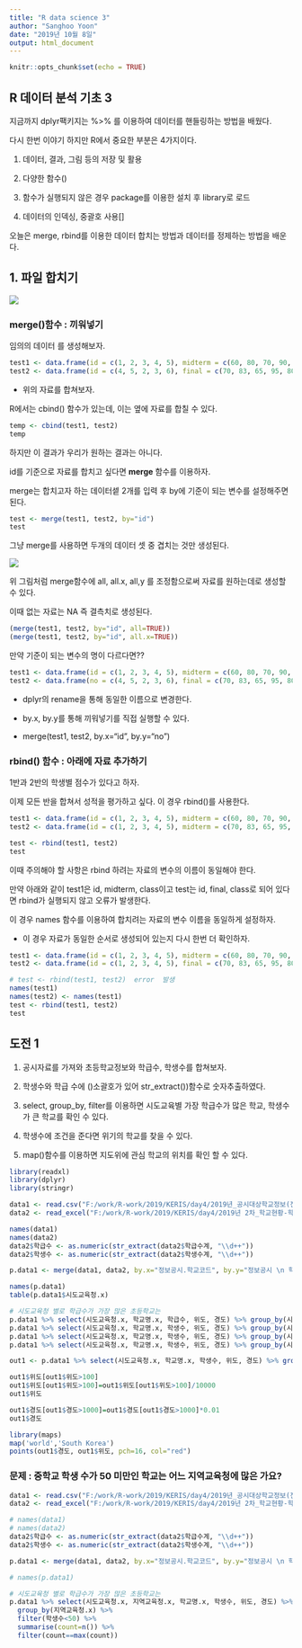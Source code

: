 ```yaml
---
title: "R data science 3"
author: "Sanghoo Yoon"
date: "2019년 10월 8일"
output: html_document
---
```


```r
knitr::opts_chunk$set(echo = TRUE)
```

## R 데이터 분석 기초 3

지금까지 dplyr팩키지는 %>% 를 이용하여 데이터를 핸들링하는 방법을 배웠다.

다시 한번 이야기 하지만 R에서 중요한 부분은 4가지이다.

1. 데이터, 결과, 그림 등의 저장 및 활용

2. 다양한 함수()

3. 함수가 실행되지 않은 경우 package를 이용한 설치 후 library로 로드

4. 데이터의 인덱싱, 중괄호 사용[]

오늘은 merge, rbind를 이용한 데이터 합치는 방법과 데이터를 정제하는 방법을 배운다.


## 1. 파일 합치기

![](https://www.dummies.com/wp-content/uploads/326772.image0.jpg)

### merge()함수 : 끼워넣기

임의의 데이터 를 생성해보자. 

```r
test1 <- data.frame(id = c(1, 2, 3, 4, 5), midterm = c(60, 80, 70, 90, 85)) 
test2 <- data.frame(id = c(4, 5, 2, 3, 6), final = c(70, 83, 65, 95, 80))
```

* 위의 자료를 합쳐보자.

R에서는 cbind() 함수가 있는데, 이는 옆에 자료를 합칠 수 있다.

```r
temp <- cbind(test1, test2)
temp
```

하지만 이 결과가 우리가 원하는 결과는 아니다.

id를 기준으로 자료를 합치고 싶다면 **merge** 함수를 이용하자.

merge는 합치고자 하는 데이터셑 2개를 입력 후 by에 기준이 되는 변수를 설정해주면 된다.

```r
test <- merge(test1, test2, by="id")
test
```

그냥 merge를 사용하면 두개의 데이터 셋 중 겹치는 것만 생성된다.

![](http://mblogthumb2.phinf.naver.net/MjAxNzAzMDlfMjcz/MDAxNDg5MDQxNzQ3NTg5.x6HH0cDt6bLVLrz_pjuY3Wc1z1JBoIOu-LnP2YayJqog.5DjMuwF3U6BVkQIKvemzCYKwpmgJioLQ9Grf41TV_SAg.JPEG.coder1252/image_6859473251489041709791.jpg?type=w800)

위 그림처럼 merge함수에 all, all.x, all,y 를 조정함으로써 자료를 원하는데로 생성할 수 있다.

이때 없는 자료는 NA 즉 결측치로 생성된다.

```r
(merge(test1, test2, by="id", all=TRUE))
(merge(test1, test2, by="id", all.x=TRUE))
```

만약 기준이 되는 변수의 명이 다르다면??

```r
test1 <- data.frame(id = c(1, 2, 3, 4, 5), midterm = c(60, 80, 70, 90, 85)) 
test2 <- data.frame(no = c(4, 5, 2, 3, 6), final = c(70, 83, 65, 95, 80))
```

- dplyr의 rename을 통해 동일한 이름으로 변경한다.

- by.x, by.y를 통해 끼워넣기를 직접 실행할 수 있다.

- merge(test1, test2, by.x="id", by.y="no")

### rbind() 함수 : 아래에 자료 추가하기

1반과 2반의 학생별 점수가 있다고 하자.

이제 모든 반을 합쳐서 성적을 평가하고 싶다. 이 경우 rbind()를 사용한다.

```r
test1 <- data.frame(id = c(1, 2, 3, 4, 5), midterm = c(60, 80, 70, 90, 85), class = rep(1,5)) 
test2 <- data.frame(id = c(1, 2, 3, 4, 5), midterm = c(70, 83, 65, 95, 80), class = rep(2,5)) 

test <- rbind(test1, test2)
test
```

이때 주의해야 할 사항은 rbind 하려는 자료의 변수의 이름이 동일해야 한다.

만약 아래와 같이 test1은 id, midterm, class이고 test는 id, final, class로 되어 있다면 rbind가 실행되지 않고 오류가 발생한다.

이 경우 names 함수를 이용하여 합치려는 자료의 변수 이름을 동일하게 설정하자.

* 이 경우 자료가 동일한 순서로 생성되어 있는지 다시 한번 더 확인하자.

```r
test1 <- data.frame(id = c(1, 2, 3, 4, 5), midterm = c(60, 80, 70, 90, 85), class = rep(1,5)) 
test2 <- data.frame(id = c(1, 2, 3, 4, 5), final = c(70, 83, 65, 95, 80), class = rep(2,5)) 

# test <- rbind(test1, test2)  error  발생
names(test1)
names(test2) <- names(test1)
test <- rbind(test1, test2)  
test
```

## 도전 1

1. 공시자료를 가져와 초등학교정보와 학급수, 학생수를 합쳐보자. 

2. 학생수와 학급 수에 ()소괄호가 있어 str_extract())함수로 숫자추출하였다.

3. select, group_by, filter를 이용하면 시도교육별 가장 학급수가 많은 학교, 학생수가 큰 학교를 확인 수 있다.

4. 학생수에 조건을 준다면 위기의 학교를 찾을 수 있다.

5. map()함수를 이용하면 지도위에 관심 학교의 위치를 확인 할 수 있다.

```r
library(readxl)
library(dplyr)
library(stringr)

data1 <- read.csv("F:/work/R-work/2019/KERIS/day4/2019년_공시대상학교정보(전체).csv")
data2 <- read_excel("F:/work/R-work/2019/KERIS/day4/2019년 2차_학교현황-학급수(전체).xlsx", sheet=2) #초등학교

names(data1)
names(data2)
data2$학급수 <- as.numeric(str_extract(data2$학급수계, "\\d++"))
data2$학생수 <- as.numeric(str_extract(data2$학생수계, "\\d++"))

p.data1 <- merge(data1, data2, by.x="정보공시.학교코드", by.y="정보공시 \n 학교코드")

names(p.data1)
table(p.data1$시도교육청.x)

# 시도교육청 별로 학급수가 가장 많은 초등학교는
p.data1 %>% select(시도교육청.x, 학교명.x, 학급수, 위도, 경도) %>% group_by(시도교육청.x) %>% filter(학급수==max(학급수))
p.data1 %>% select(시도교육청.x, 학교명.x, 학생수, 위도, 경도) %>% group_by(시도교육청.x) %>% filter(학생수==max(학생수))
p.data1 %>% select(시도교육청.x, 학교명.x, 학생수, 위도, 경도) %>% group_by(시도교육청.x) %>% filter(학생수==min(학생수))
p.data1 %>% select(시도교육청.x, 학교명.x, 학생수, 위도, 경도) %>% group_by(시도교육청.x) %>% filter(학생수<10) %>%  summarise(count=n())

out1 <- p.data1 %>% select(시도교육청.x, 학교명.x, 학생수, 위도, 경도) %>% group_by(시도교육청.x) %>% filter(학생수<5)

out1$위도[out1$위도>100]
out1$위도[out1$위도>100]=out1$위도[out1$위도>100]/10000
out1$위도

out1$경도[out1$경도>1000]=out1$경도[out1$경도>1000]*0.01
out1$경도

library(maps)
map('world','South Korea')
points(out1$경도, out1$위도, pch=16, col="red")
```

### 문제 : 중학교 학생 수가 50 미만인 학교는 어느 지역교육청에 많은 가요?

```r
data1 <- read.csv("F:/work/R-work/2019/KERIS/day4/2019년_공시대상학교정보(전체).csv")
data2 <- read_excel("F:/work/R-work/2019/KERIS/day4/2019년 2차_학교현황-학급수(전체).xlsx", sheet=3) #초등학교

# names(data1)
# names(data2)
data2$학급수 <- as.numeric(str_extract(data2$학급수계, "\\d++"))
data2$학생수 <- as.numeric(str_extract(data2$학생수계, "\\d++"))

p.data1 <- merge(data1, data2, by.x="정보공시.학교코드", by.y="정보공시 \n 학교코드")

# names(p.data1)

# 시도교육청 별로 학급수가 가장 많은 초등학교는
p.data1 %>% select(시도교육청.x, 지역교육청.x, 학교명.x, 학생수, 위도, 경도) %>% 
  group_by(지역교육청.x) %>% 
  filter(학생수<50) %>%  
  summarise(count=n()) %>% 
  filter(count==max(count))
```